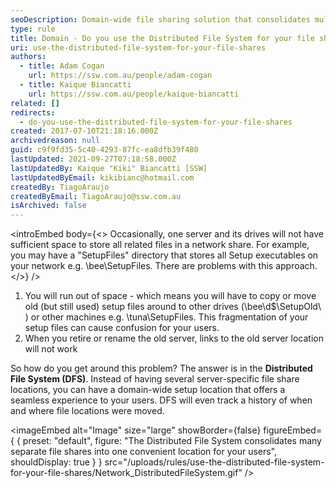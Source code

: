 ```yaml
---
seoDescription: Domain-wide file sharing solution that consolidates multiple shares into one location, ensuring seamless user experience and tracking file movements.
type: rule
title: Domain - Do you use the Distributed File System for your file shares?
uri: use-the-distributed-file-system-for-your-file-shares
authors:
  - title: Adam Cogan
    url: https://ssw.com.au/people/adam-cogan
  - title: Kaique Biancatti
    url: https://ssw.com.au/people/kaique-biancatti
related: []
redirects:
  - do-you-use-the-distributed-file-system-for-your-file-shares
created: 2017-07-10T21:18:16.000Z
archivedreason: null
guid: c9f9fd35-5c40-4293-87fc-ea8dfb39f480
lastUpdated: 2021-09-27T07:18:58.000Z
lastUpdatedBy: Kaique "Kiki" Biancatti [SSW]
lastUpdatedByEmail: kikibianc@hotmail.com
createdBy: TiagoAraujo
createdByEmail: TiagoAraujo@ssw.com.au
isArchived: false
---
```


<introEmbed
  body={<>
Occasionally, one server and its drives will not have sufficient space to store all related files in a network share. For example, you may have a "SetupFiles" directory that stores all Setup executables on your network e.g. \bee\SetupFiles. There are problems with this approach.
  </>}
/>
1. You will run out of space - which means you will have to copy or move old (but still used) setup files around to other drives (\bee\d$\SetupOld\ ) or other machines e.g. \tuna\SetupFiles. This fragmentation of your setup files can cause confusion for your users.
2. When you retire or rename the old server, links to the old server location will not work

So how do you get around this problem? The answer is in the **Distributed File System (DFS)**. Instead of having several server-specific file share locations, you can have a domain-wide setup location that offers a seamless experience to your users. DFS will even track a history of when and where file locations were moved.


<imageEmbed
  alt="Image"
  size="large"
  showBorder={false}
  figureEmbed={ {
    preset: "default",
    figure: "The Distributed File System consolidates many separate file shares into one convenient location for your users",
    shouldDisplay: true
  } }
  src="/uploads/rules/use-the-distributed-file-system-for-your-file-shares/Network_DistributedFileSystem.gif"
/>
